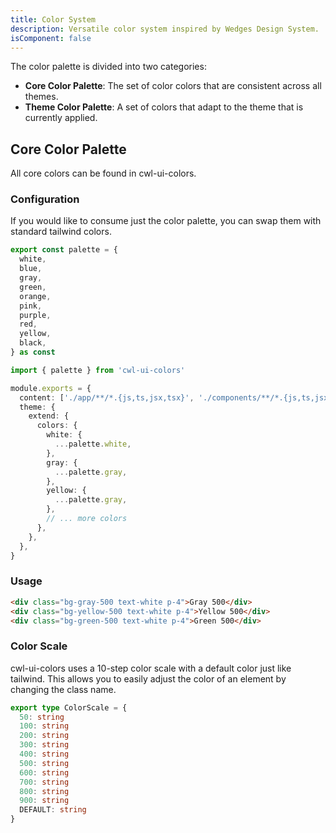 ```yaml
---
title: Color System
description: Versatile color system inspired by Wedges Design System.
isComponent: false
---
```


The color palette is divided into two categories:

- **Core Color Palette**: The set of color colors that are consistent across all themes.
- **Theme Color Palette**: A set of colors that adapt to the theme that is currently applied.

## Core Color Palette

All core colors can be found in cwl-ui-colors.

<ColorPalette title="Gray">
  <ColorPaletteCoreColor className="bg-gray-50" title="50" hex="#F7F7F8" />
  <ColorPaletteCoreColor className="bg-gray-100" title="100" hex="#EBEBEF" />
  <ColorPaletteCoreColor className="bg-gray-200" title="200" hex="#D1D1DB" />
  <ColorPaletteCoreColor className="bg-gray-300" title="300" hex="#A9A9BC" />
  <ColorPaletteCoreColor className="bg-gray-400" title="400" hex="#8A8AA3" />
  <ColorPaletteCoreColor className="bg-gray-500" title="500*" hex="#6C6C89" />
  <ColorPaletteCoreColor className="bg-gray-600" title="600" hex="#55556D" />
  <ColorPaletteCoreColor className="bg-gray-700" title="700" hex="#3F3F50" />
  <ColorPaletteCoreColor className="bg-gray-800" title="800" hex="#282833" />
  <ColorPaletteCoreColor className="bg-gray-900" title="900" hex="#121217" />
</ColorPalette>

<ColorPalette title="Yellow">
  <ColorPaletteCoreColor className="bg-yellow-50" title="50" hex="#FFF9EB" />
  <ColorPaletteCoreColor className="bg-yellow-100" title="100" hex="#FFF3D6" />
  <ColorPaletteCoreColor className="bg-yellow-200" title="200" hex="#FFE7AD" />
  <ColorPaletteCoreColor className="bg-yellow-300" title="300" hex="#FFDA85" />
  <ColorPaletteCoreColor className="bg-yellow-400" title="400" hex="#FFCE5C" />
  <ColorPaletteCoreColor className="bg-yellow-500" title="500*" hex="#FFC233" />
  <ColorPaletteCoreColor className="bg-yellow-600" title="600" hex="#FAAF00" />
  <ColorPaletteCoreColor className="bg-yellow-700" title="700" hex="#C28800" />
  <ColorPaletteCoreColor className="bg-yellow-800" title="800" hex="#8A6100" />
  <ColorPaletteCoreColor className="bg-yellow-900" title="900" hex="#523900" />
</ColorPalette>

<ColorPalette title="Green">
  <ColorPaletteCoreColor className="bg-green-50" title="50" hex="#EEFBF4" />
  <ColorPaletteCoreColor className="bg-green-100" title="100" hex="#DFF8EA" />
  <ColorPaletteCoreColor className="bg-green-200" title="200" hex="#B2EECC" />
  <ColorPaletteCoreColor className="bg-green-300" title="300" hex="#84E4AE" />
  <ColorPaletteCoreColor className="bg-green-400" title="400" hex="#56D990" />
  <ColorPaletteCoreColor className="bg-green-500" title="500*" hex="#2DCA72" />
  <ColorPaletteCoreColor className="bg-green-600" title="600" hex="#26A95F" />
  <ColorPaletteCoreColor className="bg-green-700" title="700" hex="#1E874C" />
  <ColorPaletteCoreColor className="bg-green-800" title="800" hex="#17663A" />
  <ColorPaletteCoreColor className="bg-green-900" title="900" hex="#0F4527" />
</ColorPalette>

<ColorPalette title="Blue">
  <ColorPaletteCoreColor className="bg-blue-50" title="50" hex="#F0FAFF" />
  <ColorPaletteCoreColor className="bg-blue-100" title="100" hex="#DBF3FF" />
  <ColorPaletteCoreColor className="bg-blue-200" title="200" hex="#ADE4FF" />
  <ColorPaletteCoreColor className="bg-blue-300" title="300" hex="#70D1FF" />
  <ColorPaletteCoreColor className="bg-blue-400" title="400" hex="#38BEFF" />
  <ColorPaletteCoreColor className="bg-blue-500" title="500*" hex="#00ACFF" />
  <ColorPaletteCoreColor className="bg-blue-600" title="600" hex="#0090D6" />
  <ColorPaletteCoreColor className="bg-blue-700" title="700" hex="#0075AD" />
  <ColorPaletteCoreColor className="bg-blue-800" title="800" hex="#005985" />
  <ColorPaletteCoreColor className="bg-blue-900" title="900" hex="#003E5C" />
</ColorPalette>

<ColorPalette title="Purple">
  <ColorPaletteCoreColor className="bg-purple-50" title="50" hex="#F4F1FD" />
  <ColorPaletteCoreColor className="bg-purple-100" title="100" hex="#E2DAFB" />
  <ColorPaletteCoreColor className="bg-purple-200" title="200" hex="#C6B6F7" />
  <ColorPaletteCoreColor className="bg-purple-300" title="300" hex="#A991F3" />
  <ColorPaletteCoreColor className="bg-purple-400" title="400" hex="#8D6CEF" />
  <ColorPaletteCoreColor className="bg-purple-500" title="500*" hex="#7047EB" />
  <ColorPaletteCoreColor className="bg-purple-600" title="600" hex="#5423E7" />
  <ColorPaletteCoreColor className="bg-purple-700" title="700" hex="#4316CA" />
  <ColorPaletteCoreColor className="bg-purple-800" title="800" hex="#3712A5" />
  <ColorPaletteCoreColor className="bg-purple-900" title="900" hex="#2B0E81" />
</ColorPalette>

<ColorPalette title="Orange">
  <ColorPaletteCoreColor className="bg-orange-50" title="50" hex="#FFF2EE" />
  <ColorPaletteCoreColor className="bg-orange-100" title="100" hex="#FFE8E1" />
  <ColorPaletteCoreColor className="bg-orange-200" title="200" hex="#FFCDBD" />
  <ColorPaletteCoreColor className="bg-orange-300" title="300" hex="#FFB399" />
  <ColorPaletteCoreColor className="bg-orange-400" title="400" hex="#FF9876" />
  <ColorPaletteCoreColor className="bg-orange-500" title="500*" hex="#FF7D52" />
  <ColorPaletteCoreColor className="bg-orange-600" title="600" hex="#FF571F" />
  <ColorPaletteCoreColor className="bg-orange-700" title="700" hex="#EB3A00" />
  <ColorPaletteCoreColor className="bg-orange-800" title="800" hex="#B82E00" />
  <ColorPaletteCoreColor className="bg-orange-900" title="900" hex="#852100" />
</ColorPalette>

<ColorPalette title="Red">
  <ColorPaletteCoreColor className="bg-red-50" title="50" hex="#FEF0F4" />
  <ColorPaletteCoreColor className="bg-red-100" title="100" hex="#FDD8E1" />
  <ColorPaletteCoreColor className="bg-red-200" title="200" hex="#FBB1C4" />
  <ColorPaletteCoreColor className="bg-red-300" title="300" hex="#F98BA6" />
  <ColorPaletteCoreColor className="bg-red-400" title="400" hex="#F76489" />
  <ColorPaletteCoreColor className="bg-red-500" title="500*" hex="#F53D6B" />
  <ColorPaletteCoreColor className="bg-red-600" title="600" hex="#F3164E" />
  <ColorPaletteCoreColor className="bg-red-700" title="700" hex="#D50B3E" />
  <ColorPaletteCoreColor className="bg-red-800" title="800" hex="#AF0932" />
  <ColorPaletteCoreColor className="bg-red-900" title="900" hex="#880727" />
</ColorPalette>

<ColorPalette title="Pink">
  <ColorPaletteCoreColor className="bg-pink-50" title="50" hex="#FEECFB" />
  <ColorPaletteCoreColor className="bg-pink-100" title="100" hex="#FDDDF8" />
  <ColorPaletteCoreColor className="bg-pink-200" title="200" hex="#FCC5F3" />
  <ColorPaletteCoreColor className="bg-pink-300" title="300" hex="#FA99EA" />
  <ColorPaletteCoreColor className="bg-pink-400" title="400" hex="#F87CE4" />
  <ColorPaletteCoreColor className="bg-pink-500" title="500*" hex="#F75FDE" />
  <ColorPaletteCoreColor className="bg-pink-600" title="600" hex="#F42AD3" />
  <ColorPaletteCoreColor className="bg-pink-700" title="700" hex="#DB0BB9" />
  <ColorPaletteCoreColor className="bg-pink-800" title="800" hex="#A5088C" />
  <ColorPaletteCoreColor className="bg-pink-900" title="900" hex="#70065F" />
</ColorPalette>

### Configuration

If you would like to consume just the color palette, you can swap them with standard tailwind colors.

```ts
export const palette = {
  white,
  blue,
  gray,
  green,
  orange,
  pink,
  purple,
  red,
  yellow,
  black,
} as const
```

```ts
import { palette } from 'cwl-ui-colors'

module.exports = {
  content: ['./app/**/*.{js,ts,jsx,tsx}', './components/**/*.{js,ts,jsx,tsx}'],
  theme: {
    extend: {
      colors: {
        white: {
          ...palette.white,
        },
        gray: {
          ...palette.gray,
        },
        yellow: {
          ...palette.gray,
        },
        // ... more colors
      },
    },
  },
}
```

### Usage

```html
<div class="bg-gray-500 text-white p-4">Gray 500</div>
<div class="bg-yellow-500 text-white p-4">Yellow 500</div>
<div class="bg-green-500 text-white p-4">Green 500</div>
```

### Color Scale

cwl-ui-colors uses a 10-step color scale with a default color just like tailwind. This allows you to easily adjust the color of an element by changing the class name.

```ts
export type ColorScale = {
  50: string
  100: string
  200: string
  300: string
  400: string
  500: string
  600: string
  700: string
  800: string
  900: string
  DEFAULT: string
}
```
